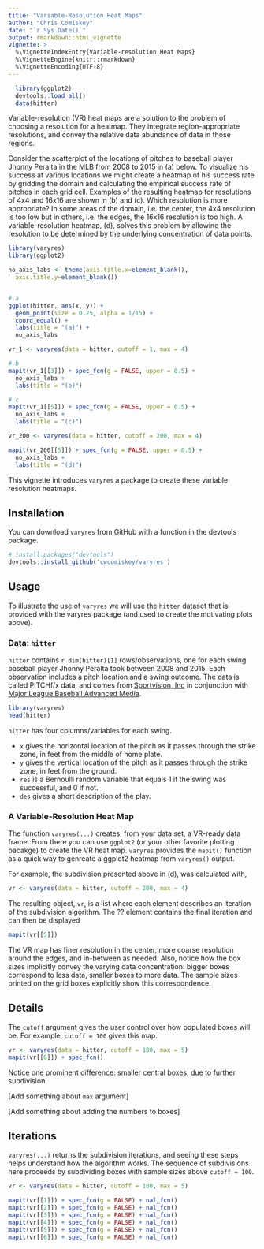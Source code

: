 ```yaml
---
title: "Variable-Resolution Heat Maps"
author: "Chris Comiskey"
date: "`r Sys.Date()`"
output: rmarkdown::html_vignette
vignette: >
  %\VignetteIndexEntry{Variable-resolution Heat Maps}
  %\VignetteEngine{knitr::rmarkdown}
  %\VignetteEncoding{UTF-8}
---
```


```r
  library(ggplot2)
  devtools::load_all()
  data(hitter)
```

Variable-resolution (VR) heat maps are a solution to the problem of choosing a resolution for a heatmap.  They integrate region-appropriate resolutions, and convey the relative data abundance of data in those regions. 

Consider the scatterplot of the locations of pitches to baseball player Jhonny Peralta in the MLB from 2008 to 2015 in (a) below.  To visualize his success at various locations we might create a heatmap of his success rate by gridding the domain and calculating the empirical success rate of pitches in each grid cell.  Examples of the resulting heatmap for resolutions of 4x4 and 16x16 are shown in (b) and (c).  Which resolution is more appropriate? In some areas of the domain, i.e. the center, the 4x4 resolution is too low but in others, i.e. the edges, the 16x16 resolution is too high.  A variable-resolution heatmap, (d), solves this problem by allowing the resolution to be determined by the underlying concentration of data points.

```r
library(varyres)
library(ggplot2)

no_axis_labs <- theme(axis.title.x=element_blank(),
  axis.title.y=element_blank())


# a
ggplot(hitter, aes(x, y)) +
  geom_point(size = 0.25, alpha = 1/15) +
  coord_equal() +
  labs(title = "(a)") +
  no_axis_labs 

vr_1 <- varyres(data = hitter, cutoff = 1, max = 4)

# b
mapit(vr_1[[3]]) + spec_fcn(g = FALSE, upper = 0.5) +
  no_axis_labs +
  labs(title = "(b)") 

# c
mapit(vr_1[[5]]) + spec_fcn(g = FALSE, upper = 0.5) +
  no_axis_labs +
  labs(title = "(c)") 

vr_200 <- varyres(data = hitter, cutoff = 200, max = 4)

mapit(vr_200[[5]]) + spec_fcn(g = FALSE, upper = 0.5) +  
  no_axis_labs +
  labs(title = "(d)") 
```

This vignette introduces `varyres` a package to create these variable resolution heatmaps.  

## Installation

You can download `varyres` from GitHub with a function in the devtools package.

```r
# install.packages("devtools")
devtools::install_github('cwcomiskey/varyres')
```

## Usage

To illustrate the use of `varyres` we will use the `hitter` dataset that is provided with the varyres package (and used to create the motivating plots above).

### Data: `hitter`

`hitter` contains `r dim(hitter)[1]` rows/observations, one for each swing baseball player Jhonny Peralta took between 2008 and 2015. Each observation includes a pitch location and a swing outcome. The data is called PITCHf/x data, and comes from [Sportvision, Inc](http://www.sportvision.com/) in conjunction with [Major League Baseball Advanced Media](http://www.mlbam.com/).

```r
library(varyres)
head(hitter)
```

`hitter` has four columns/variables for each swing.

* `x` gives the horizontal location of the pitch as it passes through the strike zone, in feet from the middle of home plate.
* `y` gives the vertical location of the pitch as it passes through the strike zone, in feet from the ground.
* `res` is a Bernoulli random variable that equals 1 if the swing was successful, and 0 if not.
* `des` gives a short description of the play.

### A Variable-Resolution Heat Map

The function `varyres(...)` creates, from your data set, a VR-ready data frame. From there you can use `ggplot2` (or your other favorite plotting pacakge) to create the VR heat map. `varyres` provides the `mapit()` function as a quick way to genreate a ggplot2 heatmap from `varyres()` output.

For example, the subdivision presented above in (d), was calculated with,
```r
vr <- varyres(data = hitter, cutoff = 200, max = 4)
```

The resulting object, `vr`, is a list where each element describes an iteration of the subdivision algorithm.  The ?? element contains the final iteration and can then be displayed
```r
mapit(vr[[5]]) 
```

The VR map has finer resolution in the center, more coarse resolution around the edges, and in-between as needed. Also, notice how the box sizes implicitly convey the varying data concentration: bigger boxes correspond to less data, smaller boxes to more data. The sample sizes printed on the grid boxes explicitly show this correspondence.

## Details

The `cutoff` argument gives the user control over how populated boxes will be. For example, `cutoff = 100` gives this map.

```r
vr <- varyres(data = hitter, cutoff = 100, max = 5)
mapit(vr[[6]]) + spec_fcn()
```

Notice one prominent difference: smaller central boxes, due to further subdivision.

[Add something about `max` argument] 

[Add something about adding the numbers to boxes] 

## Iterations

`varyres(...)` returns the subdivision iterations, and seeing these steps helps understand how the algorithm works. The sequence of subdivisions here proceeds by subdividing boxes with sample sizes above `cutoff = 100`.

```r
vr <- varyres(data = hitter, cutoff = 100, max = 5)

mapit(vr[[1]]) + spec_fcn(g = FALSE) + nal_fcn()
mapit(vr[[2]]) + spec_fcn(g = FALSE) + nal_fcn()
mapit(vr[[3]]) + spec_fcn(g = FALSE) + nal_fcn()
mapit(vr[[4]]) + spec_fcn(g = FALSE) + nal_fcn()
mapit(vr[[5]]) + spec_fcn(g = FALSE) + nal_fcn()
mapit(vr[[6]]) + spec_fcn(g = FALSE) + nal_fcn()
```
